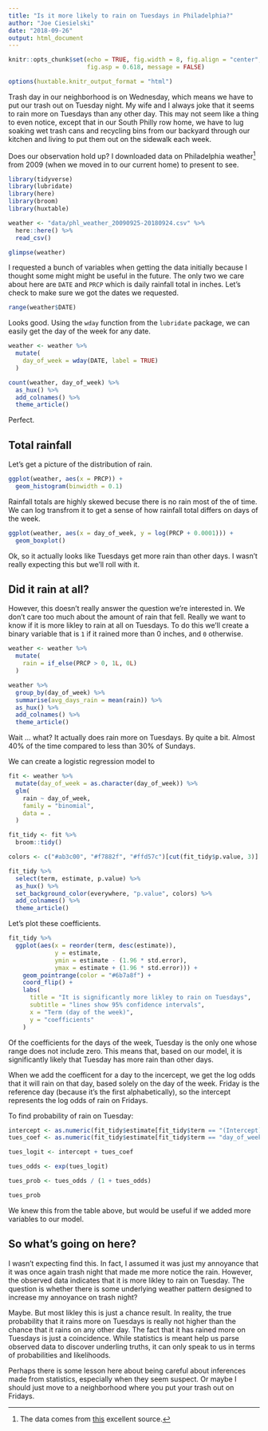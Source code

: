 ```yaml
---
title: "Is it more likely to rain on Tuesdays in Philadelphia?"
author: "Joe Ciesielski"
date: "2018-09-26"
output: html_document
---
```


```r
knitr::opts_chunk$set(echo = TRUE, fig.width = 8, fig.align = "center",
                      fig.asp = 0.618, message = FALSE)

options(huxtable.knitr_output_format = "html")
```

Trash day in our neighborhood is on Wednesday, which means we have to put our trash out on Tuesday night. My wife and I always joke that it seems to rain more on Tuesdays than any other day. This may not seem like a thing to even notice, except that in our South Philly row home, we have to lug soaking wet trash cans and recycling bins from our backyard through our kitchen and living to put them out on the sidewalk each week.

Does our observation hold up? I downloaded data on Philadelphia weather[^1] from 2009 (when we moved in to our current home) to present to see. 

```r
library(tidyverse)
library(lubridate)
library(here)
library(broom)
library(huxtable)

weather <- "data/phl_weather_20090925-20180924.csv" %>% 
  here::here() %>% 
  read_csv()

glimpse(weather)
```

I requested a bunch of variables when getting the data initially because I thought some might might be useful in the future. The only two we care about here are `DATE` and `PRCP` which is daily rainfall total in inches. Let's check to make sure we got the dates we requested. 

```r
range(weather$DATE)
```

Looks good. Using the `wday` function from the `lubridate` package, we can easily get the day of the week for any date. 

```r
weather <- weather %>% 
  mutate(
    day_of_week = wday(DATE, label = TRUE)
  )

count(weather, day_of_week) %>% 
  as_hux() %>% 
  add_colnames() %>% 
  theme_article()
```

Perfect.

## Total rainfall

Let's get a picture of the distribution of rain. 

```r

ggplot(weather, aes(x = PRCP)) +
  geom_histogram(binwidth = 0.1)

```

Rainfall totals are highly skewed becuse there is no rain most of the of time. We can log transfrom it to get a sense of how rainfall total differs on days of the week.

```r

ggplot(weather, aes(x = day_of_week, y = log(PRCP + 0.0001))) +
  geom_boxplot()

```

Ok, so it actually looks like Tuesdays get more rain than other days. I wasn't really expecting this but we'll roll with it. 

## Did it rain at all? 

However, this doesn't really answer the question we're interested in. We don't care too much about the amount of rain that fell. Really we want to know if it is more likley to rain at all on Tuesdays. To do this we'll create a binary variable that is `1` if it rained more than 0 inches, and `0` otherwise. 

```r

weather <- weather %>% 
  mutate(
    rain = if_else(PRCP > 0, 1L, 0L)
  )

weather %>% 
  group_by(day_of_week) %>% 
  summarise(avg_days_rain = mean(rain)) %>% 
  as_hux() %>% 
  add_colnames() %>% 
  theme_article()
```

Wait ... what? It actually does rain more on Tuesdays. By quite a bit. Almost 40% of the time compared to less than 30% of Sundays. 

We can create a logistic regression model to 

```r

fit <- weather %>% 
  mutate(day_of_week = as.character(day_of_week)) %>% 
  glm(
    rain ~ day_of_week, 
    family = "binomial",
    data = .
  )

fit_tidy <- fit %>% 
  broom::tidy() 

colors <- c("#ab3c00", "#f7882f", "#ffd57c")[cut(fit_tidy$p.value, 3)]

fit_tidy %>% 
  select(term, estimate, p.value) %>% 
  as_hux() %>% 
  set_background_color(everywhere, "p.value", colors) %>% 
  add_colnames() %>% 
  theme_article()

```

Let's plot these coefficients. 

```r

fit_tidy %>% 
  ggplot(aes(x = reorder(term, desc(estimate)), 
             y = estimate, 
             ymin = estimate - (1.96 * std.error),
             ymax = estimate + (1.96 * std.error))) +
    geom_pointrange(color = "#6b7a8f") +
    coord_flip() +
    labs(
      title = "It is significantly more likley to rain on Tuesdays",
      subtitle = "lines show 95% confidence intervals",
      x = "Term (day of the week)",
      y = "coefficients"
    ) 
```

Of the coefficients for the days of the week, Tuesday is the only one whose range does not include zero. This means that, based on our model, it is significantly likely that Tuesday has more rain than other days. 

When we add the coefficent for a day to the incercept, we get the log odds that it will rain on that day, based solely on the day of the week. Friday is the reference day (because it's the first alphabetically), so the intercept represents the log odds of rain on Fridays. 

To find probability of rain on Tuesday:

```r

intercept <- as.numeric(fit_tidy$estimate[fit_tidy$term == "(Intercept)"])
tues_coef <- as.numeric(fit_tidy$estimate[fit_tidy$term == "day_of_weekTue"])

tues_logit <- intercept + tues_coef

tues_odds <- exp(tues_logit)

tues_prob <- tues_odds / (1 + tues_odds)

tues_prob

```

We knew this from the table above, but would be useful if we added more variables to our model. 

## So what's going on here?

I wasn't expecting find this. In fact, I assumed it was just my annoyance that it was once again trash night that made me more notice the rain. However, the observed data indicates that it is more likley to rain on Tuesday. The question is whether there is some underlying weather pattern designed to increase my annoyance on trash night? 

Maybe. But most likley this is just a chance result. In reality, the true probability that it rains more on Tuesdays is really not higher than the chance that it rains on any other day. The fact that it has rained more on Tuesdays is just a coincidence. While statistics is meant help us parse observed data to discover underling truths, it can only speak to us in terms of probabilities and likelihoods. 

Perhaps there is some lesson here about being careful about inferences made from statistics, especially when they seem suspect. Or maybe I should just move to a neighborhood where you put your trash out on Fridays. 

[^1]: The data comes from [this](https://www.ncdc.noaa.gov/cdo-web/) excellent source. 